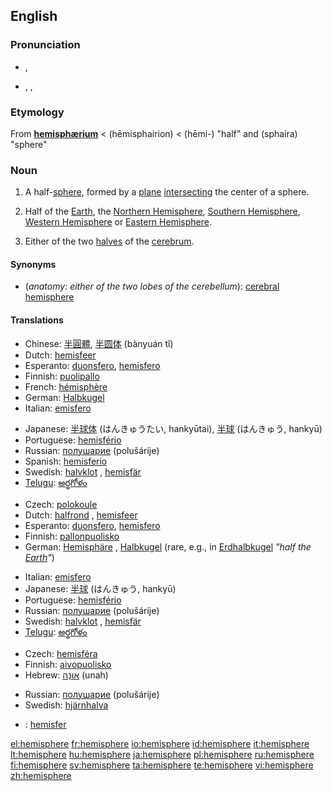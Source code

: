 {{also|hémisphère}}
{{wikipedia}}
==English== 

===Pronunciation===
* {{a|RP}} {{IPA|/ˈhɛmɪsfɪə/}}, {{SAMPA|/"hEmIsfI@/}}
* {{a|US}} {{enPR|hĕ'mĭsfîr}}, {{IPA|/ˈhɛmɪsfɪər/}}, {{SAMPA|/"hEmIsfI@`/}}

===Etymology===
From {{L.}} '''[[hemisphærium]]''' < {{AGr.}} '''{{polytonic|[[ἡμισφαίριον]]}}''' (hēmisphairion) <  '''{{polytonic|[[ἡμι-]]}}''' (hēmi-) "half" and '''{{polytonic|[[σφαῖρα]]}}''' (sphaira) "sphere"

===Noun===
{{en-noun}}

# <!--NHalfSphere-->{{geometry}} A half-[[sphere]], formed by a [[plane]] [[intersect]]ing the center of a sphere.
# <!--NHalfPlanet-->{{geography}} Half of the [[Earth]], the [[Northern Hemisphere]], [[Southern Hemisphere]], [[Western Hemisphere]] or [[Eastern Hemisphere]].
# <!--NHalfBrain-->{{anatomy}} Either of the two [[halves]] of the [[cerebrum]].

====Synonyms====
* (''anatomy: either of the two lobes of the cerebellum''): [[cerebral hemisphere]]

====Translations====
{{trans-top|half-sphere}}
* Chinese: [[半圓體]], [[半圆体]] (bànyuán tǐ)
* Dutch: [[hemisfeer]] {{m}}
* Esperanto: [[duonsfero]], [[hemisfero]]
* Finnish: [[puolipallo]]
* French: [[hémisphère]] {{m}}
* German: [[Halbkugel]] {{f}}
* Italian: [[emisfero]]
{{trans-mid}}
* Japanese: [[半球体]] (はんきゅうたい, hankyūtai), [[半球]] (はんきゅう, hankyū)
* Portuguese: [[hemisfério]] {{m}}
* Russian: [[полушарие]] (polušárije) {{n}}
* Spanish: [[hemisferio]] {{m}}
* Swedish: [[halvklot]] {{c}}, [[hemisfär]] {{c}}
* [[Telugu]]: [[అర్థగోళం]]
{{trans-bottom}}

{{trans-top|half of the Earth}}
* Czech: [[polokoule]] {{f}}
* Dutch: [[halfrond]] {{n}}, [[hemisfeer]] {{m}}
* Esperanto: [[duonsfero]], [[hemisfero]]
* Finnish: [[pallonpuolisko]]
* German: [[Hemisphäre]] {{f}}, [[Halbkugel]] {{f}} (rare, e.g., in [[Erdhalbkugel]] ''"half the [[Earth]]"'')
{{trans-mid}}
* Italian: [[emisfero]]
* Japanese: [[半球]] (はんきゅう, hankyū)
* Portuguese: [[hemisfério]] {{m}}
* Russian: [[полушарие]] (polušárije) {{n}}
* Swedish: [[halvklot]] {{c}}, [[hemisfär]] {{c}}
* [[Telugu]]: [[అర్థగోళం]]
{{trans-bottom}}

{{trans-top|lobe of cerebrum}}
* Czech: [[hemisféra]] {{f}}
* Finnish: [[aivopuolisko]]
* Hebrew: [[אונה|אוּנָה]] (unah) {{f}}
{{trans-mid}}
* Russian: [[полушарие]] (polušárije) {{n}}
* Swedish: [[hjärnhalva]] {{c}}
{{trans-bottom}}

{{checktrans-top}}
* {{ttbc|Indonesian}}: [[hemisfer]]
{{trans-bottom}}

[[el:hemisphere]]
[[fr:hemisphere]]
[[io:hemisphere]]
[[id:hemisphere]]
[[it:hemisphere]]
[[lt:hemisphere]]
[[hu:hemisphere]]
[[ja:hemisphere]]
[[pl:hemisphere]]
[[ru:hemisphere]]
[[fi:hemisphere]]
[[sv:hemisphere]]
[[ta:hemisphere]]
[[te:hemisphere]]
[[vi:hemisphere]]
[[zh:hemisphere]]